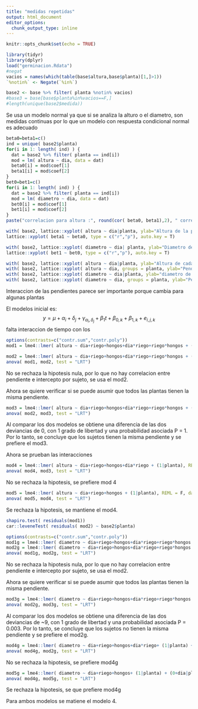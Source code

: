 ---
title: "medidas repetidas"
output: html_document
editor_options: 
  chunk_output_type: inline
---

```{r setup, include=FALSE}
knitr::opts_chunk$set(echo = TRUE)
```

```{r leer base}
library(tidyr)
library(dplyr)
load("germinacion.Rdata")
#negat
vacios = names(which(table(base$altura,base$planta)[1,]>1))
`%notin%` <- Negate(`%in%`)

base2 <- base %>% filter( planta %notin% vacios) 
#base3 = base[base$planta%in%vacios==F,]
#length(unique(base2$medida))
```




Se usa un modelo normal ya que si se analiza la alturo o el diametro, son medidas continuas por lo que un modelo con respuesta condicional normal es adecuado

```{r ver correlacion visualmente}
beta0=beta1=c()
ind = unique( base2$planta)
for(i in 1: length( ind) ) {
  dat = base2 %>% filter( planta == ind[i]) 
  mod = lm( altura ~ dia, data = dat)
  beta0[i] = mod$coef[1]
  beta1[i] = mod$coef[2]
}
bet0=bet1=c()
for(i in 1: length( ind) ) {
  dat = base2 %>% filter( planta == ind[i]) 
  mod = lm( diametro ~ dia, data = dat)
  bet0[i] = mod$coef[1]
  bet1[i] = mod$coef[2]
}
paste("correlacion para altura :", round(cor( beta0, beta1),2), " correlacion para diametro :",round( cor( bet0, bet1),2), sep = "")
```
```{r graficos}
 
with( base2, lattice::xyplot( altura ~ dia|planta, ylab="Altura de la planta",type = c("r","p"), main = "Altura"))
lattice::xyplot( beta1 ~ beta0, type = c("r","p"), auto.key = T)

with( base2, lattice::xyplot( diametro ~ dia| planta, ylab="Diametro de la planta",type=c("r","p"), main = "Diametro"))
lattice::xyplot( bet1 ~ bet0, type = c("r","p"), auto.key = T)
```
```{r}
with( base2, lattice::xyplot( altura ~ dia|planta, ylab="Altura de cada planta ",type = c("r","p"), main = "Altura"))
with( base2, lattice::xyplot( altura ~ dia, groups = planta, ylab="Pendiente por planta para altura",type = c("r"), main = "Altura"))
with( base2, lattice::xyplot( diametro ~ dia|planta, ylab="diametro de cada planta ",type = c("r","p"), main = "Altura"))
with( base2, lattice::xyplot( diametro ~ dia, groups = planta, ylab="Pendiente por planta para diametro",type = c("r"), main = "Altura"))
```


Interaccion de las pendientes parece ser importante porque cambia para algunas plantas


El modelos inicial es: 
$$y = \mu + \alpha_i+ \delta_j + \gamma_{ \alpha_i, \delta_j}+\beta_1t+\beta_{0,k}+\beta_{1,k}+e_{i,j,k}$$
falta interaccion de tiempo con los 






```{r Prueba correlacion entre b0 y b1}
options(contrasts=c("contr.sum","contr.poly"))
mod1 = lme4::lmer( altura ~ dia+riego+hongos+dia*riego+riego*hongos + (1+dia|planta) , REML = F, data = base2)

mod2 = lme4::lmer( altura ~ dia+riego+hongos+dia*riego+riego*hongos + (1|planta) + (0+dia|planta) , REML = F, data = base2)
anova( mod1, mod2, test = "LRT")
```
No se rechaza la hipotesis nula, por lo que no hay correlacion entre pendiente e intercepto por sujeto, se  usa el mod2.

Ahora se quiere verificar si se puede asumir que todos las plantas tienen la misma pendiente.
```{r}
mod3 = lme4::lmer( altura ~ dia+riego+hongos+dia*riego+riego*hongos + (1|planta), REML = F, data = base2)
anova( mod2, mod3, test = "LRT")
```

Al comparar los dos modelos se obtiene una diferencia de las dos deviancias
de 0, con 1 grado de libertad y una probabilidad asociada P = 1. Por lo tanto, se concluye que los sujetos  tienen la misma pendiente
y se prefiere el mod3.

Ahora se prueban las interacciones
```{r}
mod4 = lme4::lmer( altura ~ dia+riego+hongos+dia*riego + (1|planta), REML = F, data = base2)
anova( mod4, mod3, test = "LRT")
```
No se rechaza la hipotesis, se prefiere mod 4
```{r}
mod5 = lme4::lmer( altura ~ dia+riego+hongos + (1|planta), REML = F, data = base2)
anova( mod5, mod4, test = "LRT")
```
Se rechaza la hipotesis, se mantiene el mod4.

```{r}
shapiro.test( residuals(mod1))
car::leveneTest( residuals( mod2) ~ base2$planta)
```













```{r Prueba correlacion entre b0 y b1}
options(contrasts=c("contr.sum","contr.poly"))
mod1g = lme4::lmer( diametro ~ dia+riego+hongos+dia*riego+riego*hongos + (1+dia|planta) , REML = F, data = base2)
mod2g = lme4::lmer( diametro ~ dia+riego+hongos+dia*riego+riego*hongos + (1|planta) + (0+dia|planta) , REML = F, data = base2)
anova( mod1g, mod2g, test = "LRT")
```
No se rechaza la hipotesis nula, por lo que no hay correlacion entre pendiente e intercepto por sujeto, se  usa el mod2.

Ahora se quiere verificar si se puede asumir que todos las plantas tienen la misma pendiente.
```{r}
mod3g = lme4::lmer( diametro ~ dia+riego+hongos+dia*riego+riego*hongos + (1|planta), REML = F, data = base2)
anova( mod2g, mod3g, test = "LRT")
```

Al comparar los dos modelos se obtiene una diferencia de las dos deviancias
de ~9, con 1 grado de libertad y una probabilidad asociada P = 0.003. Por lo tanto, se concluye que los sujetos  no tienen la misma pendiente y se prefiere el mod2g.

```{r}
mod4g = lme4::lmer( diametro ~ dia+riego+hongos+dia*riego+ (1|planta) + (0+dia|planta) , REML = F, data = base2)
anova( mod4g, mod2g, test = "LRT")
```
No se rechaza la hipotesis, se prefiere mod4g

```{r}
mod5g = lme4::lmer( diametro ~ dia+riego+hongos+ (1|planta) + (0+dia|planta) , REML = F, data = base2)
anova( mod4g, mod5g, test = "LRT")
```
Se rechaza la hipotesis, se que prefiere mod4g

Para ambos modelos se matiene el modelo 4.